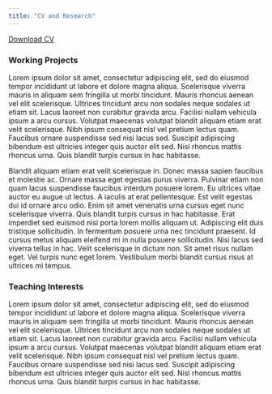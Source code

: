 ```yaml
---
title: "CV and Research"
---
```


<a href="CV.pdf#" class="download" title="Download CV as PDF">Download CV</a>			


### Working Projects

Lorem ipsum dolor sit amet, consectetur adipiscing elit, sed do eiusmod tempor incididunt ut labore et dolore magna aliqua. Scelerisque viverra mauris in aliquam sem fringilla ut morbi tincidunt. Mauris rhoncus aenean vel elit scelerisque. Ultrices tincidunt arcu non sodales neque sodales ut etiam sit. Lacus laoreet non curabitur gravida arcu. Facilisi nullam vehicula ipsum a arcu cursus. Volutpat maecenas volutpat blandit aliquam etiam erat velit scelerisque. Nibh ipsum consequat nisl vel pretium lectus quam. Faucibus ornare suspendisse sed nisi lacus sed. Suscipit adipiscing bibendum est ultricies integer quis auctor elit sed. Nisl rhoncus mattis rhoncus urna. Quis blandit turpis cursus in hac habitasse.

Blandit aliquam etiam erat velit scelerisque in. Donec massa sapien faucibus et molestie ac. Ornare massa eget egestas purus viverra. Pulvinar etiam non quam lacus suspendisse faucibus interdum posuere lorem. Eu ultrices vitae auctor eu augue ut lectus. A iaculis at erat pellentesque. Est velit egestas dui id ornare arcu odio. Enim sit amet venenatis urna cursus eget nunc scelerisque viverra. Quis blandit turpis cursus in hac habitasse. Erat imperdiet sed euismod nisi porta lorem mollis aliquam ut. Adipiscing elit duis tristique sollicitudin. In fermentum posuere urna nec tincidunt praesent. Id cursus metus aliquam eleifend mi in nulla posuere sollicitudin. Nisi lacus sed viverra tellus in hac. Velit scelerisque in dictum non. Sit amet risus nullam eget. Vel turpis nunc eget lorem. Vestibulum morbi blandit cursus risus at ultrices mi tempus.



### Teaching Interests

Lorem ipsum dolor sit amet, consectetur adipiscing elit, sed do eiusmod tempor incididunt ut labore et dolore magna aliqua. Scelerisque viverra mauris in aliquam sem fringilla ut morbi tincidunt. Mauris rhoncus aenean vel elit scelerisque. Ultrices tincidunt arcu non sodales neque sodales ut etiam sit. Lacus laoreet non curabitur gravida arcu. Facilisi nullam vehicula ipsum a arcu cursus. Volutpat maecenas volutpat blandit aliquam etiam erat velit scelerisque. Nibh ipsum consequat nisl vel pretium lectus quam. Faucibus ornare suspendisse sed nisi lacus sed. Suscipit adipiscing bibendum est ultricies integer quis auctor elit sed. Nisl rhoncus mattis rhoncus urna. Quis blandit turpis cursus in hac habitasse.


